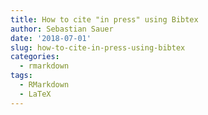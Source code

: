 ```yaml
---
title: How to cite "in press" using Bibtex
author: Sebastian Sauer
date: '2018-07-01'
slug: how-to-cite-in-press-using-bibtex
categories:
  - rmarkdown
tags:
  - RMarkdown
  - LaTeX
---
```


